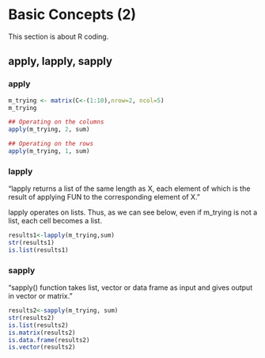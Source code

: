 # Basic Concepts (2)

This section is about R coding.

## apply, lapply, sapply

### apply
```R
m_trying <- matrix(C<-(1:10),nrow=2, ncol=5)
m_trying

## Operating on the columns
apply(m_trying, 2, sum)

## Operating on the rows
apply(m_trying, 1, sum)

```

### lapply

"lapply returns a list of the same length as X, each element of which is the result of applying FUN to the corresponding element of X."

lapply operates on lists. Thus, as we can see below, even if m_trying is not a list, each cell becomes a list. 

```R
results1<-lapply(m_trying,sum)
str(results1)
is.list(results1)
```


### sapply
"sapply() function takes list, vector or data frame as input and gives output in vector or matrix."

```R
results2<-sapply(m_trying, sum)
str(results2)
is.list(results2)
is.matrix(results2)
is.data.frame(results2)
is.vector(results2)
```
